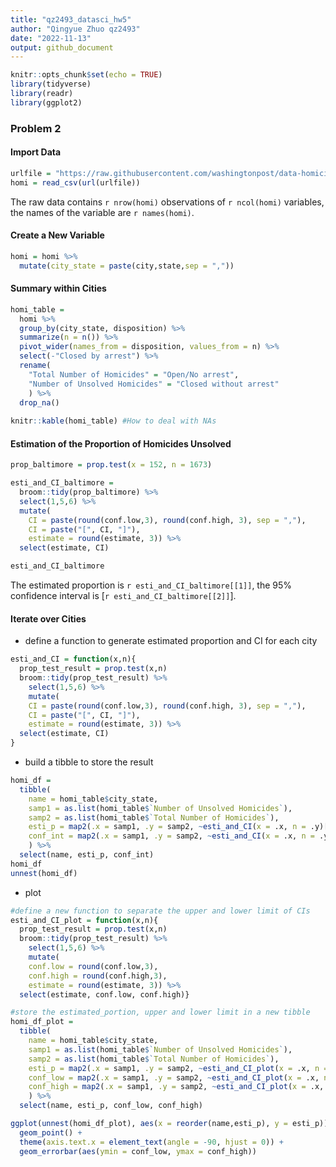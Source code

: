 ```yaml
---
title: "qz2493_datasci_hw5"
author: "Qingyue Zhuo qz2493"
date: "2022-11-13"
output: github_document
---
```


```r
knitr::opts_chunk$set(echo = TRUE)
library(tidyverse)
library(readr)
library(ggplot2)
```

### Problem 2
#### Import Data
```r
urlfile = "https://raw.githubusercontent.com/washingtonpost/data-homicides/master/homicide-data.csv"
homi = read_csv(url(urlfile))
```
The raw data contains `r nrow(homi)` observations of `r ncol(homi)` variables, the names of the variable are `r names(homi)`.

#### Create a New Variable
```r
homi = homi %>%
  mutate(city_state = paste(city,state,sep = ","))
```

#### Summary within Cities
```r
homi_table = 
  homi %>%
  group_by(city_state, disposition) %>% 
  summarize(n = n()) %>%
  pivot_wider(names_from = disposition, values_from = n) %>%
  select(-"Closed by arrest") %>%
  rename(
    "Total Number of Homicides" = "Open/No arrest",
    "Number of Unsolved Homicides" = "Closed without arrest"
    ) %>%
  drop_na()
  
knitr::kable(homi_table) #How to deal with NAs
```

#### Estimation of the Proportion of Homicides Unsolved
```r
prop_baltimore = prop.test(x = 152, n = 1673)

esti_and_CI_baltimore = 
  broom::tidy(prop_baltimore) %>%
  select(1,5,6) %>%
  mutate(
    CI = paste(round(conf.low,3), round(conf.high, 3), sep = ","),
    CI = paste("[", CI, "]"),
    estimate = round(estimate, 3)) %>%
  select(estimate, CI) 

esti_and_CI_baltimore 
```
The estimated proportion is `r esti_and_CI_baltimore[[1]]`, the 95% confidence interval is [`r esti_and_CI_baltimore[[2]]`].

#### Iterate over Cities
  - define a function to generate estimated proportion and CI for each city
```r
esti_and_CI = function(x,n){
  prop_test_result = prop.test(x,n)
  broom::tidy(prop_test_result) %>%
    select(1,5,6) %>%
    mutate(
    CI = paste(round(conf.low,3), round(conf.high, 3), sep = ","),
    CI = paste("[", CI, "]"),
    estimate = round(estimate, 3)) %>%
  select(estimate, CI)
}
```

  - build a tibble to store the result
```r
homi_df = 
  tibble(
    name = homi_table$city_state,
    samp1 = as.list(homi_table$`Number of Unsolved Homicides`),
    samp2 = as.list(homi_table$`Total Number of Homicides`),
    esti_p = map2(.x = samp1, .y = samp2, ~esti_and_CI(x = .x, n = .y)[[1]]),
    conf_int = map2(.x = samp1, .y = samp2, ~esti_and_CI(x = .x, n = .y)[[2]])
    ) %>%
  select(name, esti_p, conf_int)
homi_df
unnest(homi_df)
```

  - plot
```r
#define a new function to separate the upper and lower limit of CIs
esti_and_CI_plot = function(x,n){
  prop_test_result = prop.test(x,n)
  broom::tidy(prop_test_result) %>%
    select(1,5,6) %>%
    mutate(
    conf.low = round(conf.low,3),
    conf.high = round(conf.high,3),
    estimate = round(estimate, 3)) %>%
  select(estimate, conf.low, conf.high)}

#store the estimated_portion, upper and lower limit in a new tibble
homi_df_plot = 
  tibble(
    name = homi_table$city_state,
    samp1 = as.list(homi_table$`Number of Unsolved Homicides`),
    samp2 = as.list(homi_table$`Total Number of Homicides`),
    esti_p = map2(.x = samp1, .y = samp2, ~esti_and_CI_plot(x = .x, n = .y)[[1]]),
    conf_low = map2(.x = samp1, .y = samp2, ~esti_and_CI_plot(x = .x, n = .y)[[2]]),
    conf_high = map2(.x = samp1, .y = samp2, ~esti_and_CI_plot(x = .x, n = .y)[[3]])
    ) %>%
  select(name, esti_p, conf_low, conf_high)
```

```r
ggplot(unnest(homi_df_plot), aes(x = reorder(name,esti_p), y = esti_p)) +
  geom_point() +
  theme(axis.text.x = element_text(angle = -90, hjust = 0)) +
  geom_errorbar(aes(ymin = conf_low, ymax = conf_high))
```



